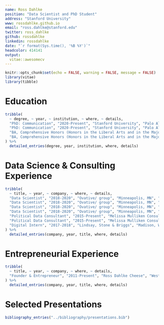 ```yaml
---
name: Ross Dahlke
position: "Data Scientist and PhD Student"
address: "Stanford University"
www: rossdahlke.github.io
email: "ross.dahlke@stanford.edu"
twitter: ross_dahlke
github: rossdahlke
linkedin: rossdahlke
date: "`r format(Sys.time(), '%B %Y')`"
headcolor: 414141
output: 
  vitae::awesomecv
---
```


```r
knitr::opts_chunk$set(echo = FALSE, warning = FALSE, message = FALSE)
library(vitae)
library(tibble)
```

# Education

```r
tribble(
  ~ degree, ~ year, ~ institution, ~ where, ~ details,
  "PhD: Communication", "2020-Present", "Stanford University", "Palo Alto, CA", "Knight-Hennessy Scholar (selected as 1 out of 75 incoming Stanford graduate students for 3-year full fellowship funding)",
  "PhD: Communication", "2020-Present", "Stanford University", "Palo Alto, CA", "Researcher in the Stanford Social Media Lab applying Natural Language Processing (NLP) and AI to study the connection between online behaviors and offline actions",
  "BA, Comprehensive Honors (Honors in the Liberal Arts and in the Major): Journalism and Political Science", "2014-2018", "University of Wisconsin-Madison", "Madison, WI", "Finalist for Rhodes and Marshall Scholarships",
  "BA, Comprehensive Honors (Honors in the Liberal Arts and in the Major): Journalism and Political Science", "2014-2018", "University of Wisconsin-Madison", "Madison, WI", "Recipient of Theodore Herfurth award for top undergraduate male"
) %>% 
  detailed_entries(degree, year, institution, where, details)
```

# Data Science & Consulting Experience

```r
tribble(
  ~ title, ~ year, ~ company, ~ where, ~ details,
  "Data Scientist", "2018-2020", "Ovative/ group", "Minneapolis, MN", "Full-stack data scientist using machine learning and computational techniques to optimize digital marketing budgets for clients such as UnitedHealthcare, Coach Bags, Calvin Klein, and Facebook Marketplace",
  "Data Scientist", "2018-2020", "Ovative/ group", "Minneapolis, MN", "Developed Bayesian machine learning algorithm for media mix modeling (MMM) to measure incremental return on ad spend (ROAS). Deployed model at scale as a part of a machine learning engineering pipeline",
  "Data Scientist", "2018-2020", "Ovative/ group", "Minneapolis, MN", "Set up A/B testing using power and precision calculations, measured test results",
  "Data Scientist", "2018-2020", "Ovative/ group", "Minneapolis, MN", "Worked with client teams to determine data science analyses for clients using methodologies including forecasting, clustering, Granger causality, and Markov Chains",
  "Political Data Consultant", "2015-Present", "Melissa Mulliken Consulting", "Madison, WI", "Build predictive models of voters for political campaigns using survey and voter contact data for state-wide, judicial, and municipal political campaigns using machine learning in R and Python. Models are used to allocate campaign budget, prioritize advertising audiences, and make strategic campaign decisions",
  "Political Data Consultant", "2015-Present", "Melissa Mulliken Consulting", "Madison, WI", "Analyze data using GIS and cartographic techniques including regression and clustering to help campaigns identify key geographic areas based on underlying demographic and electoral patterns",
  "Digital Intern", "2017-2018", "Lindsay, Stone & Briggs", "Madison, WI", "Developed social listening tools and pipelines to to discover how people are talking about brands and industried by using Natural Language Processing (NLP), network analysis, and deep learning (DL) for sentiment classification, topic modeling, influencer detection and image recognition"
) %>% 
  detailed_entries(company, year, title, where, details)
```

# Entrepreneurial Experience

```r
tribble(
  ~ title, ~ year, ~ company, ~ where, ~ details,
  "Founder & Entrepreneur", "2011-Present", "Ross Dahlke Cheese", "Westfield, WI", "Founded and manage cheese distribution business, partnering with a local family-owned cheese plant and grew sales from $3,000 in the first year to over $3M in total, employing 6 sales persons staffing up to 8 farmers markets and shows weekly"
) %>% 
  detailed_entries(company, year, title, where, details)
```

# Selected Presentations

```r
bibliography_entries("../bibliography/presentations.bib")
```





